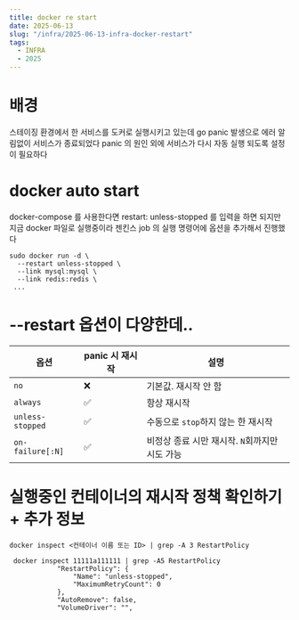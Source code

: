 ```yaml
---
title: docker re start
date: 2025-06-13
slug: "/infra/2025-06-13-infra-docker-restart"
tags:
  - INFRA
  - 2025
---
```


# 배경
스테이징 환경에서 한 서비스를 도커로 실행시키고 있는데
go panic 발생으로 에러 알림없이 서비스가 종료되었다
panic 의 원인 외에 서비스가 다시 자동 실행 되도록 설정이 필요하다

# docker auto start
docker-compose 를 사용한다면  restart: unless-stopped 를 입력을 하면 되지만
지금 docker 파일로 실행중이라  젠킨스 job 의 실행 명령어에 옵션을 추가해서 진행했다

```
sudo docker run -d \
  --restart unless-stopped \
  --link mysql:mysql \
  --link redis:redis \
 ...
```


# --restart 옵션이 다양한데..
| 옵션               | panic 시 재시작 | 설명                               |
| ---------------- | ------------ | -------------------------------- |
| `no`             | ❌            | 기본값. 재시작 안 함                     |
| `always`         | ✅            | 항상 재시작                           |
| `unless-stopped` | ✅            | 수동으로 `stop`하지 않는 한 재시작           |
| `on-failure[:N]` | ✅            | 비정상 종료 시만 재시작. `N`회까지만 시도 가능 |


# 실행중인 컨테이너의 재시작 정책 확인하기 + 추가 정보

`docker inspect <컨테이너 이름 또는 ID> | grep -A 3 RestartPolicy`
```
 docker inspect 11111a111111 | grep -A5 RestartPolicy
            "RestartPolicy": {
                "Name": "unless-stopped",
                "MaximumRetryCount": 0
            },
            "AutoRemove": false,
            "VolumeDriver": "",
```